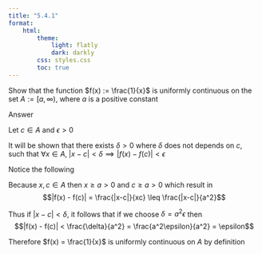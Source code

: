 ```yaml
---
title: "5.4.1"
format:
    html:
        theme:
            light: flatly
            dark: darkly
        css: styles.css
        toc: true
---
```


Show that the function $f(x) := \frac{1}{x}$ is uniformly continuous on the set $A:=[a, \infty)$, where $a$ is a positive constant

Answer

Let $c \in A$ and $\epsilon > 0$ 

It will be shown that there exists $\delta > 0$ where $\delta$ does not depends on $c$, such that $\forall x \in A, \; |x - c| < \delta \implies |f(x) - f(c)| < \epsilon$

Notice the following
\begin{align*}
    |f(x) - f(c)| & = |\frac{1}{x} - \frac{1}{c}| \\
    & = |\frac{c - x}{xc}| \\
    & = |\frac{x - c}{xc}| \\
    & = \frac{|x - c|}{|x||c|}
\end{align*}

Because $x,c \in A$ then $x \geq a > 0$ and $c \geq a > 0$ which result in 
$$|f(x) - f(c)| = \frac{|x-c|}{xc} \leq \frac{|x-c|}{a^2}$$

Thus if $|x-c| < \delta$, it follows that if we choose $\delta = a^2\epsilon$ then $$|f(x) - f(c)| < \frac{\delta}{a^2} = \frac{a^2\epsilon}{a^2} = \epsilon$$

Therefore $f(x) = \frac{1}{x}$ is uniformly continuous on $A$ by definition